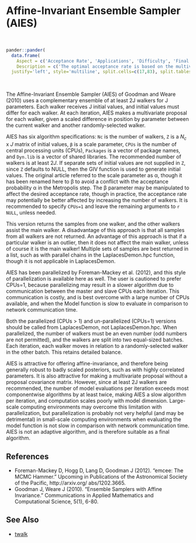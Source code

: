 # Affine-Invariant Ensemble Sampler (<a name='aies'>AIES</a>)

<br>
```r
pander::pander(
  data.frame(
    Aspect = c('Acceptance Rate', 'Applications', 'Difficulty', 'Final Algorithm?', 'Proposal'),
    Description = c('The optimal acceptance rate is based on the multivariate normality of the marginal posterior distributions, and ranges from 44% for one parameter to 23.4% for five or more parameters. The observed acceptance rate may be suitable in the interval [15%,50%].', 'This is a widely applicable, general-purpose algorithm.','This algorithm is relatively easy for a beginner. The user must select the number of walkers, though the recommended default is suitable, must supply a vector of initial values for each walker, and specify a scale parameter, which again has a suggested default. If the user experiences difficulty, the recommendation is to increase the number of walkers.','Yes.', 'Multivariate by Walker.')),
  justify='left', style='multiline', split.cells=c(17,83), split.tables=Inf)
```

<br>

The Affine-Invariant Ensemble Sampler (AIES) of Goodman and Weare (2010) uses a complementary ensemble of at least 2J walkers for J parameters. Each walker receives J initial values, and initial values must differ for each walker. At each iteration, AIES makes a multivariate proposal for each walker, given a scaled difference in position by parameter between the current walker and another randomly-selected walker.

AIES has six algorithm specifications: `Nc` is the number of walkers, `Z` is a $N_c$ x $J$ matrix of initial values, `β` is a scale parameter, `CPUs` is the number of central processing units (CPUs), `Packages` is a vector of package names, and `Dyn.lib` is a vector of shared libraries. The recommended number of walkers is at least $2J$. If separate sets of initial values are not supplied in `Z`, since `Z` defaults to NULL, then the <span class="func">GIV</span> function is used to generate initial values. The original article referred to the scale parameter as α, though it has been renamed here to β to avoid a conflict with the acceptance probability α in the Metropolis step. The β parameter may be manipulated to affect the desired acceptance rate, though in practice, the acceptance rate may potentially be better affected by increasing the number of walkers. It is recommended to specify `CPUs=1` and leave the remaining arguments to `r NULL`, unless needed.

This version returns the samples from one walker, and the other walkers assist the main walker. A disadvantage of this approach is that all samples from all walkers are not returned. An advantage of this approach is that if a particular walker is an outlier, then it does not affect the main walker, unless of course it is the main walker! Multiple sets of samples are best returned in a list, such as with parallel chains in the <span class="func">LaplacesDemon.hpc</span> function, though it is not applicable in <span class="func">LaplacesDemon</span>.

AIES has been parallelized by Foreman-Mackey et al. (2012), and this style of parallelization is available here as well. The user is cautioned to prefer CPUs=1, because parallelizing may result in a slower algorithm due to communication between the master and slave CPUs each iteration. This communication is costly, and is best overcome with a large number of CPUs available, and when the Model function is slow to evaluate in comparison to network communication time.

Both the parallelized (CPUs > 1) and un-parallelized (CPUs=1) versions should be called from <span class="func">LaplacesDemon</span>, not <span class="func">LaplacesDemon.hpc</span>. When parallelized, the number of walkers must be an even number (odd numbers are not permitted), and the walkers are split into two equal-sized batches. Each iteration, each walker moves in relation to a randomly-selected walker in the other batch. This retains detailed balance.

AIES is attractive for offering affine-invariance, and therefore being generally robust to badly scaled posteriors, such as with highly correlated parameters. It is also attractive for making a multivariate proposal without a proposal covariance matrix. However, since at least 2J walkers are recommended, the number of model evaluations per iteration exceeds most componentwise algorithms by at least twice, making AIES a slow algorithm per iteration, and computation scales poorly with model dimension. Large-scale computing environments may overcome this limitation with parallelization, but parallelization is probably not very helpful (and may be detrimental) in small-scale computing environments when evaluating the model function is not slow in comparison with network communication time. AIES is not an adaptive algorithm, and is therefore suitable as a final algorithm.


## References

- Foreman-Mackey D, Hogg D, Lang D, Goodman J (2012). "emcee: The MCMC Hammer." Upcoming in Publications of the Astronomical Society of the Pacific, http://arxiv.org/ abs/1202.3665.
- Goodman J, Weare J (2010). "Ensemble Samplers with Affine Invariance." Communications in Applied Mathematics and Computational Science, 5(1), 6-80.
 

## See Also

- [twalk](#twalk)